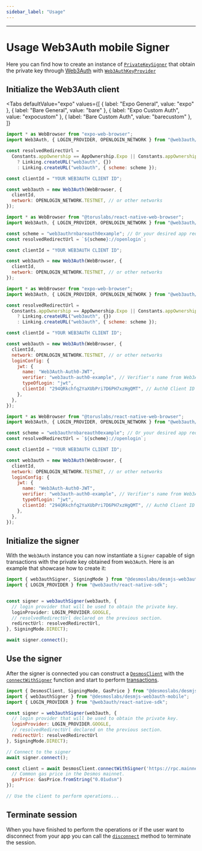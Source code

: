 ```yaml
---
sidebar_label: "Usage"
---
```



---

# Usage Web3Auth mobile Signer

Here you can find how to create an instance of
[`PrivateKeySigner`](docs/api/classes/desmoslabs_desmjs.PrivateKeySigner.md) that obtain the private key
through [Web3Auth](https://web3auth.io/docs/sdk/react-native/initialize) with
[`Web3AuthKeyProvider`](docs/api/classes/desmoslabs_desmjs_web3auth_mobile.Web3AuthKeyProvider.md)

## Initialize the Web3Auth client

<Tabs
defaultValue="expo"
values={[
{ label: "Expo General", value: "expo" },
{ label: "Bare General", value: "bare" },
{ label: "Expo Custom Auth", value: "expocustom" },
{ label: "Bare Custom Auth", value: "barecustom" },
]}
>

<TabItem value="expo">

```js
import * as WebBrowser from "expo-web-browser";
import Web3Auth, { LOGIN_PROVIDER, OPENLOGIN_NETWORK } from "@web3auth/react-native-sdk";

const resolvedRedirectUrl =
  Constants.appOwnership == AppOwnership.Expo || Constants.appOwnership == AppOwnership.Guest
    ? Linking.createURL("web3auth", {})
    : Linking.createURL("web3auth", { scheme: scheme });

const clientId = "YOUR WEB3AUTH CLIENT ID";

const web3auth = new Web3Auth(WebBrowser, {
  clientId,
  network: OPENLOGIN_NETWORK.TESTNET, // or other networks
});
```

</TabItem>

<TabItem value="bare">

```js
import * as WebBrowser from "@toruslabs/react-native-web-browser";
import Web3Auth, { LOGIN_PROVIDER, OPENLOGIN_NETWORK } from "@web3auth/react-native-sdk";

const scheme = "web3authrnbareauth0example"; // Or your desired app redirection scheme
const resolvedRedirectUrl = `${scheme}://openlogin`;

const clientId = "YOUR WEB3AUTH CLIENT ID";

const web3auth = new Web3Auth(WebBrowser, {
  clientId,
  network: OPENLOGIN_NETWORK.TESTNET, // or other networks
});
```

</TabItem>

<TabItem value="expocustom">

```js
import * as WebBrowser from "expo-web-browser";
import Web3Auth, { LOGIN_PROVIDER, OPENLOGIN_NETWORK } from "@web3auth/react-native-sdk";

const resolvedRedirectUrl =
  Constants.appOwnership == AppOwnership.Expo || Constants.appOwnership == AppOwnership.Guest
    ? Linking.createURL("web3auth", {})
    : Linking.createURL("web3auth", { scheme: scheme });

const clientId = "YOUR WEB3AUTH CLIENT ID";

const web3auth = new Web3Auth(WebBrowser, {
  clientId,
  network: OPENLOGIN_NETWORK.TESTNET, // or other networks
  loginConfig: {
    jwt: {
      name: "Web3Auth-Auth0-JWT",
      verifier: "web3auth-auth0-example", // Verifier's name from Web3Auth Dashboard
      typeOfLogin: "jwt",
      clientId: "294QRkchfq2YaXUbPri7D6PH7xzHgQMT", // Auth0 Client ID
    },
  },
});
```

</TabItem>

<TabItem value="barecustom">

```js
import * as WebBrowser from "@toruslabs/react-native-web-browser";
import Web3Auth, { LOGIN_PROVIDER, OPENLOGIN_NETWORK } from "@web3auth/react-native-sdk";

const scheme = "web3authrnbareauth0example"; // Or your desired app redirection scheme
const resolvedRedirectUrl = `${scheme}://openlogin`;

const clientId = "YOUR WEB3AUTH CLIENT ID";

const web3auth = new Web3Auth(WebBrowser, {
  clientId,
  network: OPENLOGIN_NETWORK.TESTNET, // or other networks
  loginConfig: {
    jwt: {
      name: "Web3Auth-Auth0-JWT",
      verifier: "web3auth-auth0-example", // Verifier's name from Web3Auth Dashboard
      typeOfLogin: "jwt",
      clientId: "294QRkchfq2YaXUbPri7D6PH7xzHgQMT", // Auth0 Client ID
    },
  },
});
```

</TabItem>
</Tabs>

## Initialize the signer

With the `Web3Auth` instance you can now instantiate a `Signer` capable of sign transactions
with the private key obtained from `Web3Auth`.
Here is an example that showcase how to create it:

```ts
import { web3authSigner, SigningMode } from "@desmoslabs/desmjs-web3auth-mobile";
import { LOGIN_PROVIDER } from "@web3auth/react-native-sdk";


const signer = web3authSigner(web3auth, {
  // login provider that will be used to obtain the private key.
  loginProvider: LOGIN_PROVIDER.GOOGLE,
  // resolvedRedirectUrl declared on the previous section.
  redirectUrl: resolvedRedirectUrl,
}, SigningMode.DIRECT);

await signer.connect();
```

## Use the signer

After the signer is connected you can construct a [`DesmosClient`](docs/api/classes/desmoslabs_desmjs.DesmosClient.md)
with the [`connectWithSigner`](docs/api/classes/desmoslabs_desmjs.DesmosClient.md#connectwithsigner) function and
start to perform [transactions](docs/02-desmjs/03-perform-transactions.md).

```js
import { DesmosClient, SigningMode, GasPrice } from "@desmoslabs/desmjs";
import { web3authSigner } from "@desmoslabs/desmjs-web3auth-mobile";
import { LOGIN_PROVIDER } from "@web3auth/react-native-sdk";

const signer = web3authSigner(web3auth, {
  // login provider that will be used to obtain the private key.
  loginProvider: LOGIN_PROVIDER.GOOGLE,
  // resolvedRedirectUrl declared on the previous section.
  redirectUrl: resolvedRedirectUrl
}, SigningMode.DIRECT);

// Connect to the signer
await signer.connect();

const client = await DesmosClient.connectWithSigner('https://rpc.mainnet.desmos.network', signer, {
  // Common gas price in the Desmos mainnet.
  gasPrice: GasPrice.fromString("0.01udsm")
});

// Use the client to perform operations...
```

## Terminate session

When you have finished to perform the operations or if the user want to disconnect from your app you can
call the [`disconnect`](docs/api/classes/desmoslabs_desmjs.Signer.md#disconnect) method
to terminate the session.
